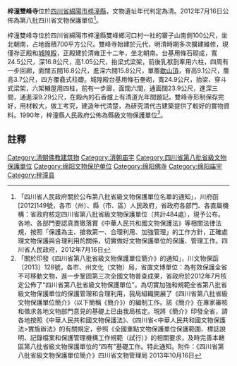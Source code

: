 {{msg:四川省文物保護單位
|名稱 = 梓潼雙峰寺
|編號 = 160
|圖片 = 
|級別 = S8
|分類 = 
|時代 = [[清代|清代]]
|地点 = [[四川省|四川省]][[綿陽市|綿陽市]][[梓潼縣|梓潼縣]]
|坐標 =
|登錄 = 2012年7月16日
}}
'''梓潼雙峰寺'''位於[[四川省|四川省]][[綿陽市|綿陽市]][[梓潼縣|梓潼縣]]，文物遺址年代判定為清。2012年7月16日公佈為第八批四川省文物保護單位<ref>「四川省人民政府關於公布第八批省級文物保護單位名單的通知」，川府函[2012]149號，各市（州）、縣（市、區）人民政府，省政府各部門、各直屬機構：省政府核定四川省第八批省級文物保護單位（共計484處），現予公布。各地、各部門要認真貫徹落實《中華人民共和國文物保護法》等相關法律法規，按照「保護為主、搶救第一、合理利用、加強管理」的工作方針，正確處理文物保護與合理利用的關係，切實做好文物保護單位的保護、管理工作。四川省人民政府，2012年7月16日</ref>。
 
梓潼雙峰寺位於四川省綿陽市梓潼縣雙峰鄉河口村一社的寨子山南側100公尺，坐北朝南，占地面積700平方公尺。雙峰寺始建於元代，明清時期多次擴建維修，現僅存正殿和[[城隍殿|城隍殿]]，正殿建於清雍正十二年，坐北朝南。台基用條石砌成，寬24.5公尺，深16.8公尺，高1.05公尺，抬梁式梁架，前後乳袱剳牽用六柱，四周有一步回廊，面闊五間16.8公尺，進深六間15.8公尺，單簷[[歇山頂|歇山頂]]，脊高9.1公尺，簷高3.7公尺，四方覆龕式柱礎。城隍殿台基用條石壘砌，寬24.9公尺，抬梁、穿斗式梁架，六架櫞屋用四柱，前有一步廊，面闊六間，通面闊23.9公尺，進深三間，通進深9.29公尺，在殿內的石香爐上有清道光年間題記。雙峰寺形制保存完好，用材較大，做工考究，建造年代清楚，為研究清代古建築提供了較好的實物資料。1990年，梓潼縣人民政府公佈為縣級文物保護單位<ref>「關於印發《四川省第八批省級文物保護單位簡介》的通知」，川文物保函〔2013〕128號，各市、州文化（文物）局，省直文博單位：為有效保護全省不可移動文物，進一步鞏固第三次全國文物普查成果，省政府於2012年7月核定公佈了“四川省第八批省級文物保護單位”。為切實加強和規範全省第八批省級文物保護單位的保護管理和合理利用，我局組織開展了《四川省第八批省級文物保護單位簡介》（以下簡稱《簡介》）的編制工作。該《簡介》在專家審核和徵求各地文物部門意見的基礎上已由我局核定。現將《簡介》印發全省，請各地按照《中華人民共和國文物保護法》、《四川省<中華人民共和國文物保護法>實施辦法》的有關規定，參照《全國重點文物保護單位保護範圍、標誌說明、記錄檔案和保護管理機構工作規範（試行）》的相關要求，及時完善本轄區第八批省級文物保護單位的“四有”基礎工作。特此通知。附件：《四川省第八批省級文物保護單位簡介》四川省文物管理局  2013年10月16日</ref>。
==註釋==
{{reflist}}

{{绵阳市境内的四川省文物保护单位}}
[[Category:清朝佛教建筑物|Category:清朝佛教建筑物]]
[[Category:清朝庙宇|Category:清朝庙宇]]
[[Category:四川省第八批省級文物保護單位|Category:四川省第八批省級文物保護單位]]
[[Category:绵阳文物保护单位|Category:绵阳文物保护单位]]
[[Category:绵阳佛寺|Category:绵阳佛寺]]
[[Category:绵阳庙宇|Category:绵阳庙宇]]
[[Category:梓潼县|Category:梓潼县]]